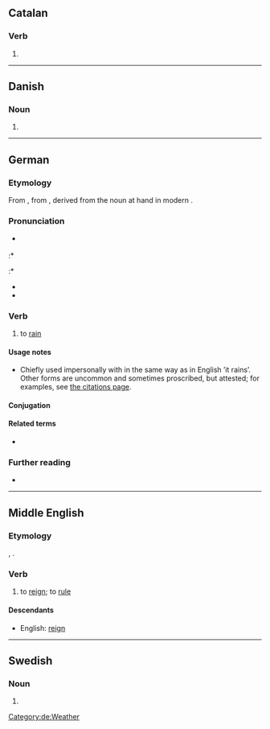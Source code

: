 ==Catalan==

===Verb===
{{head|ca|verb form}}

# {{ca-verb form of|p=3|n=pl|t=pres|m=ind|regnar}}

----

==Danish==

===Noun===
{{head|da|noun form|g=c}}

# {{singular definite of|regn|lang=da}}

----

==German==

===Etymology===
From {{inh|de|gmh|regenen}}, from {{inh|de|goh|reganōn}}, derived from the noun at hand in modern {{m|de|Regen||rain}}.

===Pronunciation===
* {{IPA|/ˈʁeːɡnən/|lang=de}} {{i|prescriptive standard}}
:* {{IPA|/ˈʁeːknən/|lang=de}} {{i|most common}}
:* {{IPA|/ˈʁeːçnən/|lang=de}} {{i|northern and central Germany; chiefly colloquial}}
* {{audio|De-at-regnen.ogg|audio (Austria)|lang=de}}
* {{audio|De-regnen.ogg|Audio|lang=de}}

===Verb===
{{de-verb-weak|regnet|regnete|geregnet}}

# {{lb|de|chiefly|impersonal}} to [[rain]]

====Usage notes====
* Chiefly used impersonally with {{m|de|es}} in the same way as in English ’it rains’. Other forms are uncommon and sometimes proscribed, but attested; for examples, see [[Citations:regnen|the citations page]].

====Conjugation====
{{de-conj-weak|regn|geregnet|h|e}}

====Related terms====
* {{l|de|Regen|g=m}}

===Further reading===
* {{R:Duden}}

[[Category:de:Weather]]

----

==Middle English==

===Etymology===
{{bor|enm|fro|-}}, {{bor|enm|xno|regner|notext=1}}.

===Verb===
{{enm-verb|stem=regn}}

# to [[reign]]; to [[rule]]

====Descendants====
* English: [[reign]]

----

==Swedish==

===Noun===
{{head|sv|noun form}}

# {{sv-noun-form-def-pl|regn}}